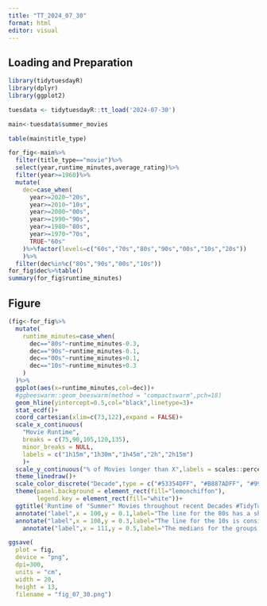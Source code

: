 ```yaml
---
title: "TT_2024_07_30"
format: html
editor: visual
---
```


## Loading and Preparation

```r
library(tidytuesdayR)
library(dplyr)
library(ggplot2)

tuesdata <- tidytuesdayR::tt_load('2024-07-30')

main<-tuesdata$summer_movies

table(main$title_type)

for_fig<-main%>%
  filter(title_type=="movie")%>%
  select(year,runtime_minutes,average_rating)%>%
  filter(year>=1960)%>%
  mutate(
    dec=case_when(
      year>=2020~"20s",
      year>=2010~"10s",
      year>=2000~"00s",
      year>=1990~"90s",
      year>=1980~"80s",
      year>=1970~"70s",
      TRUE~"60s"
    )%>%factor(levels=c("60s","70s","80s","90s","00s","10s","20s"))
    )%>%
  filter(dec%in%c("80s","90s","00s","10s"))
for_fig$dec%>%table()
summary(for_fig$runtime_minutes)
```

## Figure

```r
(fig<-for_fig%>%
  mutate(
    runtime_minutes=case_when(
      dec=="80s"~runtime_minutes-0.3,
      dec=="90s"~runtime_minutes-0.1,
      dec=="00s"~runtime_minutes+0.1,
      dec=="10s"~runtime_minutes+0.3
    )
  )%>%
  ggplot(aes(x=runtime_minutes,col=dec))+
  #ggbeeswarm::geom_beeswarm(method = "compactswarm",pch=18)
  geom_hline(yintercept=0.5,col="black",linetype=3)+
  stat_ecdf()+
  coord_cartesian(xlim=c(73,122),expand = FALSE)+
  scale_x_continuous(
    "Movie Runtime",
    breaks = c(75,90,105,120,135),
    minor_breaks = NULL,
    labels = c("1h15m","1h30m","1h45m","2h","2h15m")
    )+
  scale_y_continuous("% of Movies longer than X",labels = scales::percent)+
  theme_linedraw()+
  scale_color_discrete("Decade",type = c("#53354DFF", "#B887ADFF", "#99E3DDFF", "#008A80FF"))+
  theme(panel.background = element_rect(fill="lemonchiffon"),
        legend.key = element_rect(fill="white"))+
  ggtitle('Runtime of "Summer" Movies throughout recent Decades #TidyTuesday')+
  annotate("label",x = 100,y = 0.1,label="The line for the 80s has a sharp rise,\nindicating that the movies from that period\nhave a very homogenous runtime",fill="#53354DFF",col="lemonchiffon")+
  annotate("label",x = 108,y = 0.3,label="The line for the 10s is consistently\n to the right of the line for the 90s,\nindicating that recent movies\ntend to run longer",fill="#008A80FF",col="lemonchiffon")+
    annotate("label",x = 111,y = 0.5,label="The medians for the groups all\nlie between 90 and 95 minutes",fill="black",col="lemonchiffon"))

ggsave(
  plot = fig,
  device = "png",
  dpi=300,
  units = "cm",
  width = 20,
  height = 13,
  filename = "fig_07_30.png")
```


